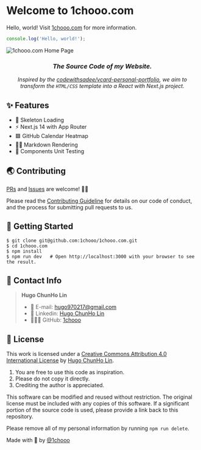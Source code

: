 
# Welcome to 1chooo.com
 
Hello, world! Visit [1chooo.com](https://1chooo.com) for more information.

```ts
console.log('Hello, world!');
```

<Link href="https://1chooo.com">
  <img alt="1chooo.com Home Page" src="/images/cover_transparent_bg.png" />
</Link>


<h3 align="center">
    <b><i>The Source Code of my Website.</i></b>
</h3>

<p align="center">
    <i>Inspired by the <a href="https://github.com/codewithsadee/vcard-personal-portfolio">codewithsadee/vcard-personal-portfolio</a>, we aim to transform the <code>HTML/CSS</code> template into a React with Next.js project.</i>
</p>

## ✨ Features

- 🚧 Skeleton Loading
- ⚡️ Next.js 14 with App Router
- 🟩 GitHub Calendar Heatmap
- ✍🏻 Markdown Rendering
- 🧪 Components Unit Testing

## 🌏 Contributing

[PRs](https://github.com/1chooo/1chooo.com/pulls) and [Issues](https://github.com/1chooo/1chooo.com/issues) are welcome! 🫵🏻

Please read the [Contributing Guideline](/contributing) for details on our code of conduct, and the process for submitting pull requests to us.

## 🔩 Getting Started

```shell
$ git clone git@github.com:1chooo/1chooo.com.git
$ cd 1chooo.com
$ npm install
$ npm run dev   # Open http://localhost:3000 with your browser to see the result.
```

## 📲 Contact Info

> **Hugo ChunHo Lin**
> 
>  - 📩 E-mail: [hugo970217@gmail.com](mailto:hugo970217@gmail.com)
>  - 🧳 Linkedin: [Hugo ChunHo Lin](https://www.linkedin.com/in/1chooo/)
>  - 👨🏻‍💻 GitHub: [1chooo](https://github.com/1chooo)

## 🪪 License

This work is licensed under a
[Creative Commons Attribution 4.0 International License][cc-by] by [Hugo ChunHo Lin](https://1chooo.com).

[cc-by]: http://creativecommons.org/licenses/by/4.0/

1. You are free to use this code as inspiration.
2. Please do not copy it directly.
3. Crediting the author is appreciated.

This software can be modified and reused without restriction.
The original license must be included with any copies of this software.
If a significant portion of the source code is used, please provide a link back to this repository.

Please remove all of my personal information by running `npm run delete`.

Made with 🖤 by [@1chooo](https://1chooo.com)

